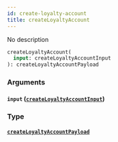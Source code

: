 ```yaml
---
id: create-loyalty-account
title: createLoyaltyAccount
---
```


No description

```graphql
createLoyaltyAccount(
  input: createLoyaltyAccountInput
): createLoyaltyAccountPayload

```

### Arguments

#### `input` ([`createLoyaltyAccountInput`](/v1/inputs/create-loyalty-account-input))

### Type

#### [`createLoyaltyAccountPayload`](/v1/objects/create-loyalty-account-payload)
